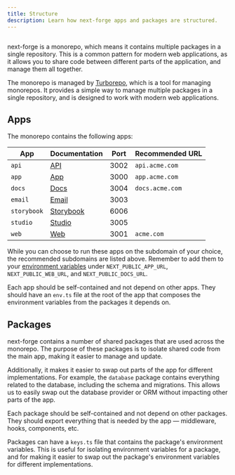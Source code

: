 ```yaml
---
title: Structure
description: Learn how next-forge apps and packages are structured.
---
```


<Frame>
  <img src="/images/structure.png" alt="" />
</Frame>

next-forge is a monorepo, which means it contains multiple packages in a single repository. This is a common pattern for modern web applications, as it allows you to share code between different parts of the application, and manage them all together.

The monorepo is managed by [Turborepo](https://turbo.build/repo), which is a tool for managing monorepos. It provides a simple way to manage multiple packages in a single repository, and is designed to work with modern web applications.

## Apps

The monorepo contains the following apps:

| App | Documentation | Port | Recommended URL |
| --- | ----------- | ---- | --------------- |
| `api` | [API](/apps/api) | 3002 | `api.acme.com` |
| `app` | [App](/apps/app) | 3000 | `app.acme.com` |
| `docs` | [Docs](/apps/docs) | 3004 | `docs.acme.com` |
| `email` | [Email](/apps/email) | 3003 | |
| `storybook` | [Storybook](/apps/storybook) | 6006 | |
| `studio` | [Studio](/apps/studio) | 3005 | |
| `web` | [Web](/apps/web) | 3001 | `acme.com` |

While you can choose to run these apps on the subdomain of your choice, the recommended subdomains are listed above. Remember to add them to your [environment variables](/packages/env) under `NEXT_PUBLIC_APP_URL`, `NEXT_PUBLIC_WEB_URL`, and `NEXT_PUBLIC_DOCS_URL`.

Each app should be self-contained and not depend on other apps. They should have an `env.ts` file at the root of the app that composes the environment variables from the packages it depends on.

## Packages

next-forge contains a number of shared packages that are used across the monorepo. The purpose of these packages is to isolate shared code from the main app, making it easier to manage and update.

Additionally, it makes it easier to swap out parts of the app for different implementations. For example, the `database` package contains everything related to the database, including the schema and migrations. This allows us to easily swap out the database provider or ORM without impacting other parts of the app.

Each package should be self-contained and not depend on other packages. They should export everything that is needed by the app — middleware, hooks, components, etc.

Packages can have a `keys.ts` file that contains the package's environment variables. This is useful for isolating environment variables for a package, and for making it easier to swap out the package's environment variables for different implementations.
